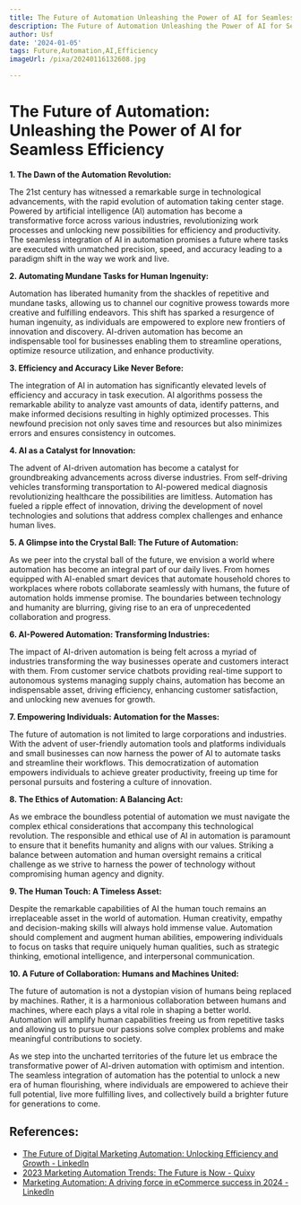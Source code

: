```yaml
---
title: The Future of Automation Unleashing the Power of AI for Seamless Efficiency
description: The Future of Automation Unleashing the Power of AI for Seamless Efficiency
author: Usf
date: '2024-01-05'
tags: Future,Automation,AI,Efficiency
imageUrl: /pixa/20240116132608.jpg

---
```

# The Future of Automation: Unleashing the Power  of AI for Seamless Efficiency


**1.	The Dawn of the Automation Revolution:**


The 21st century  has witnessed a remarkable surge in technological  advancements, with the rapid evolution of automation taking center stage. Powered by artificial  intelligence (AI)  automation has become a transformative force across various industries, revolutionizing work  processes  and unlocking new possibilities for efficiency and productivity. The seamless  integration of AI in automation promises a  future  where tasks are executed with  unmatched precision, speed, and  accuracy leading to a paradigm shift in the way we work and live.


**2.	Automating Mundane Tasks for Human Ingenuity:**


Automation has liberated  humanity from the shackles of repetitive and mundane tasks, allowing us to channel our  cognitive  prowess towards more creative  and fulfilling endeavors. This shift has sparked a resurgence of human ingenuity, as individuals are empowered to explore new frontiers of innovation and discovery. AI-driven  automation has become an indispensable tool for businesses enabling them to streamline operations, optimize  resource utilization,  and enhance productivity.


**3.	Efficiency and Accuracy Like Never Before:**


The integration of AI  in automation has significantly elevated levels of efficiency and accuracy in task execution. AI algorithms possess the  remarkable ability to analyze vast amounts  of data, identify  patterns, and make informed decisions  resulting in highly optimized processes. This  newfound precision not only saves time and resources but also minimizes errors and  ensures  consistency in outcomes.


**4.	AI as a Catalyst for Innovation:**


The advent  of AI-driven automation has become  a catalyst for groundbreaking advancements  across diverse industries. From self-driving vehicles  transforming transportation to AI-powered medical diagnosis revolutionizing healthcare the  possibilities are limitless. Automation has  fueled  a ripple effect of innovation, driving the development of novel technologies and solutions that address complex challenges and enhance  human lives.


**5.	A Glimpse into the Crystal Ball: The Future of Automation:**


As we peer into the crystal ball of the future, we envision a world where automation has become an integral part of our daily lives. From homes equipped with AI-enabled smart devices that automate household chores to  workplaces where robots collaborate  seamlessly with humans, the future of automation holds  immense promise. The boundaries between technology and humanity are blurring, giving rise to an  era of unprecedented collaboration and progress.


**6.	AI-Powered Automation: Transforming Industries:**


The impact  of AI-driven automation is being felt across a myriad of industries  transforming the way  businesses operate and customers interact  with them. From  customer service chatbots  providing real-time support  to autonomous systems  managing supply chains, automation has become an indispensable asset, driving efficiency,  enhancing customer satisfaction, and unlocking new avenues  for growth.


**7.	Empowering  Individuals: Automation for the Masses:**


The future of automation is not limited to large corporations and industries. With the  advent of user-friendly  automation tools  and platforms individuals and small businesses  can now harness the power of AI to automate tasks and streamline their workflows. This democratization of automation empowers  individuals to achieve greater productivity, freeing up time for personal pursuits and fostering a  culture of innovation.


**8.	The Ethics of Automation: A Balancing Act:**


As we  embrace the boundless potential  of automation we must navigate the complex ethical considerations that accompany this technological revolution. The responsible  and ethical use of AI in automation is paramount to ensure that it benefits humanity and aligns with our values. Striking a balance  between automation and  human oversight remains a critical challenge as we strive to harness the power of technology without compromising human agency and dignity.


**9.	The Human Touch: A Timeless Asset:**


Despite the remarkable capabilities of AI the human touch remains an irreplaceable  asset in the world of automation. Human creativity, empathy and decision-making skills will  always hold immense value. Automation should complement and augment human abilities, empowering individuals to focus on tasks that require uniquely human qualities, such as strategic thinking, emotional intelligence, and interpersonal communication.


**10.	A Future of Collaboration: Humans and Machines United:**


The future of automation is not a dystopian vision of humans being  replaced by machines. Rather, it is a  harmonious collaboration  between humans and machines, where each plays a vital role in shaping a better world. Automation will amplify human capabilities freeing us from repetitive tasks and allowing us to pursue our passions solve  complex problems and make meaningful  contributions to society.


As we step into the uncharted  territories  of the future let us embrace the transformative power of AI-driven automation with optimism and intention. The seamless integration of  automation has the  potential to unlock a new era of human flourishing,  where individuals are empowered to achieve their full potential, live more fulfilling  lives, and collectively build a brighter future for generations to come.

## References:
- [The Future of Digital Marketing Automation: Unlocking Efficiency and Growth - LinkedIn](https://www.linkedin.com/pulse/future-digital-marketing-automation-unlocking-efficiency?trk=public_post_main-feed-card_feed-article-content)
- [2023 Marketing Automation Trends: The Future is Now - Quixy](https://quixy.com/blog/marketing-automation-trends/)
- [Marketing Automation: A driving force in eCommerce success in 2024 - LinkedIn](https://www.linkedin.com/pulse/marketing-automation-driving-force-ecommerce-success-2024-fwlzc)
